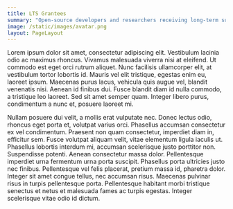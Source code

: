 ```yaml
---
title: LTS Grantees
summary: "Open-source developers and researchers receiving long-term support from OpenSats "
image: /static/images/avatar.png
layout: PageLayout
---
```


Lorem ipsum dolor sit amet, consectetur adipiscing elit. Vestibulum lacinia odio
ac maximus rhoncus. Vivamus malesuada viverra nisi at eleifend. Ut commodo est
eget orci rutrum aliquet. Nunc facilisis ullamcorper elit, at vestibulum tortor
lobortis id. Mauris vel elit tristique, egestas enim eu, laoreet ipsum. Maecenas
purus lacus, vehicula quis augue vel, blandit venenatis nisi. Aenean id finibus
dui. Fusce blandit diam id nulla commodo, a tristique leo laoreet. Sed sit amet
semper quam. Integer libero purus, condimentum a nunc et, posuere laoreet mi.

Nullam posuere dui velit, a mollis erat vulputate nec. Donec lectus odio,
rhoncus eget porta et, volutpat varius orci. Phasellus accumsan consectetur ex
vel condimentum. Praesent non quam consectetur, imperdiet diam in, efficitur
sem. Fusce volutpat aliquam velit, vitae elementum ligula iaculis ut. Phasellus
lobortis interdum mi, accumsan scelerisque justo porttitor non. Suspendisse
potenti. Aenean consectetur massa dolor. Pellentesque imperdiet urna fermentum
urna porta suscipit. Phasellus porta ultricies justo nec finibus. Pellentesque
vel felis placerat, pretium massa id, pharetra dolor. Integer sit amet congue
tellus, nec accumsan risus. Maecenas pulvinar risus in turpis pellentesque
porta. Pellentesque habitant morbi tristique senectus et netus et malesuada
fames ac turpis egestas. Integer scelerisque vitae odio id dictum.

<LTSGrantees/>

